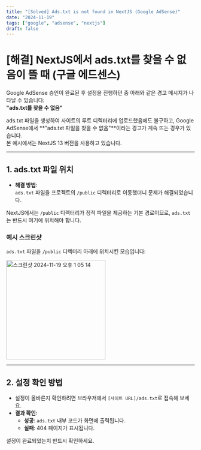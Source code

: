 ```yaml
---
title: "[Solved] Ads.txt is not found in NextJS (Google AdSense)"
date: "2024-11-19"
tags: ["google", "adsense", "nextjs"]
draft: false
---
```


# [해결] NextJS에서 ads.txt를 찾을 수 없음이 뜰 때 (구글 에드센스)

Google AdSense 승인이 완료된 후 설정을 진행하던 중 아래와 같은 경고 메시지가 나타날 수 있습니다:  
**"ads.txt를 찾을 수 없음"**

ads.txt 파일을 생성하여 사이트의 루트 디렉터리에 업로드했음에도 불구하고, Google AdSense에서 **"ads.txt 파일을 찾을 수 없음"**이라는 경고가 계속 뜨는 경우가 있습니다.  
본 예시에서는 NextJS 13 버전을 사용하고 있습니다.

---

## 1. ads.txt 파일 위치

- **해결 방법**:  
  `ads.txt` 파일을 프로젝트의 `/public` 디렉터리로 이동했더니 문제가 해결되었습니다.  

NextJS에서는 `/public` 디렉터리가 정적 파일을 제공하는 기본 경로이므로, `ads.txt`는 반드시 여기에 위치해야 합니다.

### 예시 스크린샷

`ads.txt` 파일을 `/public` 디렉터리 아래에 위치시킨 모습입니다:

<img width="265" alt="스크린샷 2024-11-19 오후 1 05 14" src="https://github.com/user-attachments/assets/7ce98eff-582d-4b7a-942d-b360453fa269" />

---

## 2. 설정 확인 방법

- 설정이 올바른지 확인하려면 브라우저에서 `[사이트 URL]/ads.txt`로 접속해 보세요.  
- **결과 확인**:
  - **성공**: `ads.txt` 내부 코드가 화면에 출력됩니다.
  - **실패**: 404 페이지가 표시됩니다.  

설정이 완료되었는지 반드시 확인하세요.
